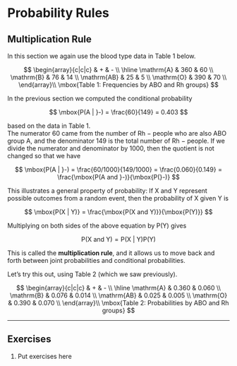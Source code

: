 # Probability Rules

## Multiplication Rule

In this section we again use the blood type data in Table 1 below.

$$
\begin{array}{c|c|c}
       & + & - \\ \hline
\mathrm{A} & 360 & 60 \\ 
\mathrm{B} & 76 & 14 \\ 
\mathrm{AB} & 25 & 5 \\ 
\mathrm{O} & 390 & 70 \\ 
\end{array}\\
\mbox{Table 1: Frequencies by ABO and Rh groups}
$$

In the previous section we computed the conditional probability

$$
\mbox{P(A | }-) = \frac{60}{149} = 0.403
$$

based on the data in Table 1.  
The numerator 60 came from the number of Rh $-$ people who are also ABO group A, 
and the denominator 149 is the total number of Rh $-$ people. 
If we divide the numerator and denominator by 1000, then the quotient is not changed
so that we have

$$
\mbox{P(A | }-) = \frac{60/1000}{149/1000} 
= \frac{0.060}{0.149} = \frac{\mbox{P(A and }-)}{\mbox{P(}-)}
$$

This illustrates a general property of probability: If X and Y represent possible 
outcomes from a random event, then the probability of X given Y is

$$
\mbox{P(X | Y)} = \frac{\mbox{P(X and Y)}}{\mbox{P(Y)}}
$$

Multiplying on both sides of the above equation by P(Y) gives

$$
\mbox{P(X and Y)} = \mbox{P(X | Y)}\mbox{P(Y)}  
$$

This is called the **multiplication rule**, and it allows us to move back and forth
between joint probabilities and conditional probabilities.  

Let's try this out, using Table 2 (which we saw previously).  

$$
\begin{array}{c|c|c}
       & + & - \\ \hline
\mathrm{A} & 0.360 & 0.060 \\ 
\mathrm{B} & 0.076 & 0.014 \\ 
\mathrm{AB} & 0.025 & 0.005 \\ 
\mathrm{O} & 0.390 & 0.070 \\ 
\end{array}\\
\mbox{Table 2: Probabilities by ABO and Rh groups}
$$



---

## Exercises

1. $\text{Put exercises here}$
